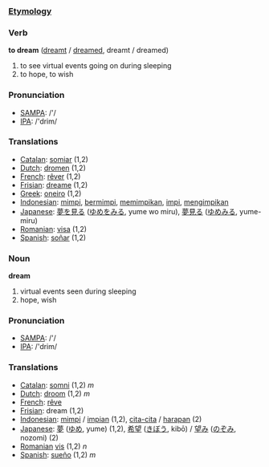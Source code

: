 ===[[Etymology]]===

=== Verb ===

'''to dream''' ([[dreamt]] / [[dreamed]], dreamt / dreamed)

# to see virtual events going on during sleeping
# to hope, to wish

=== Pronunciation ===
*[[w:SAMPA|SAMPA]]: /'/
*[[w:IPA|IPA]]: /'drim/

=== Translations ===
*[[Catalan]]: [[somiar]] (1,2)
*[[Dutch]]: [[dromen]] (1,2)
*[[French]]: [[rêver]] (1,2)
*[[Frisian]]: [[dreame]] (1,2)
*[[Greek]]: [[oneiro]] (1,2)
*[[Indonesian]]: [[mimpi]], [[mimpi|bermimpi]], [[mimpi|memimpikan]], [[impi]], [[impi|mengimpikan]]
*[[Japanese]]: [[夢]]を[[見る]] ([[ゆめ]]を[[みる]], yume wo miru), [[夢見る]] ([[ゆめみる]], yume-miru)
*[[Romanian]]: [[visa]] (1,2)
*[[Spanish]]: [[soñar]] (1,2)
=== Noun ===

'''dream'''

# virtual events seen during sleeping
# hope, wish

=== Pronunciation ===
*[[w:SAMPA|SAMPA]]: /'/
*[[w:IPA|IPA]]: /'drim/

=== Translations ===
*[[Catalan]]: [[somni]] (1,2) ''m''
*[[Dutch]]: [[droom]] (1,2) ''m''
*[[French]]: [[rêve]]
*[[Frisian]]: dream (1,2)
*[[Indonesian]]: [[mimpi]] / [[impi|impian]] (1,2), [[cita-cita]] / [[harap|harapan]] (2)
*[[Japanese]]: [[夢]] ([[ゆめ]], yume) (1,2), [[希望]] ([[きぼう]], kibō) / [[望み]] ([[のぞみ]], nozomi) (2)
*[[Romanian]] [[vis]] (1,2) ''n''
*[[Spanish]]: [[sueño]] (1,2) ''m''